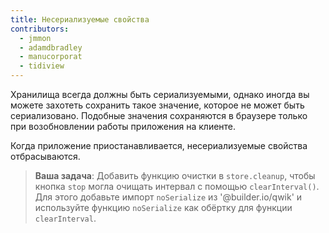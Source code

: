 ```yaml
---
title: Несериализуемые свойства
contributors:
  - jmmon
  - adamdbradley
  - manucorporat
  - tidiview
---
```


Хранилища всегда должны быть сериализуемыми, однако иногда вы можете захотеть сохранить такое значение, которое не может быть сериализовано. Подобные значения сохраняются в браузере только при возобновлении работы приложения на клиенте.

Когда приложение приостанавливается, несериализуемые свойства отбрасываются.

> **Ваша задача**: Добавить функцию очистки в `store.cleanup`, чтобы кнопка `stop` могла очищать интервал с помощью `clearInterval()`.
> Для этого добавьте импорт `noSerialize` из '@builder.io/qwik' и используйте функцию `noSerialize` как обёртку для функции `clearInterval`.
